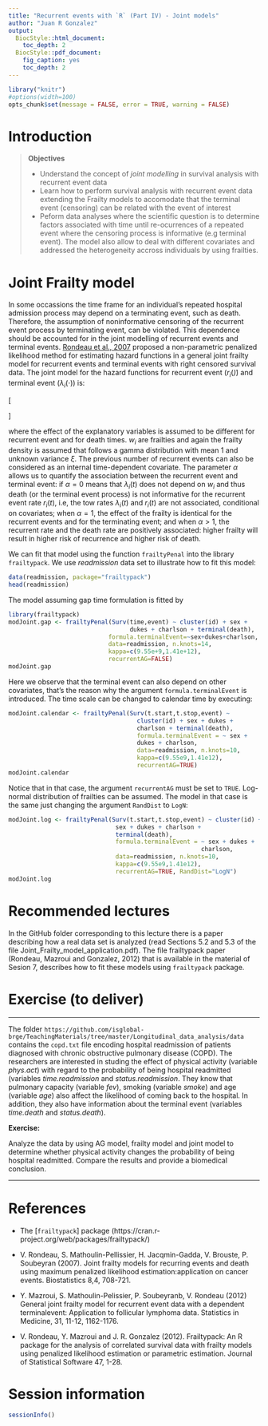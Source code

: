 ```yaml
---
title: "Recurrent events with `R` (Part IV) - Joint models"
author: "Juan R Gonzalez"
output:
  BiocStyle::html_document:
    toc_depth: 2
  BiocStyle::pdf_document:
    fig_caption: yes
    toc_depth: 2
---
```


<!-- to compile this:
library("rmarkdown");
render("rr-auhtoring.Rmd", output_format="all")
or just call make
-->

```r
library("knitr")
#options(width=100)
opts_chunk$set(message = FALSE, error = TRUE, warning = FALSE)
```


# Introduction

> **Objectives**
>
> * Understand the concept of _joint modelling_ in survival analysis with recurrent event data
> * Learn how to perform survival analysis with recurrent event data extending the Frailty models to accomodate that the terminal event (censoring) can be related with the event of interest
> * Peform data analyses where the scientific question is to determine factors associated with time until re-ocurrences of a repeated event where the censoring process is informative (e.g terminal event). The model also allow to deal with different covariates and addressed the heterogeneity accross individuals by using frailties.


# Joint Frailty model

In some occassions the time frame for an individual's repeated hospital admission process may depend on a terminating event, such as death. Therefore, the assumption of noninformative censoring of the recurrent event process by terminating event, can be violated. This dependence should be accounted for in the joint modelling of recurrent events and terminal events. [Rondeau et al., 2007]() proposed a non-parametric penalized likelihood method for estimating hazard functions in a general joint frailty model for recurrent events and terminal events with right censored survival data. The joint model for the hazard functions for recurrent event ($r_i(\dot)$) and terminal event ($\lambda_i(\cdot)$) is:

\[
\begin{cases}
r_i(t|,w_i)=w_i r_0(t)exp(\beta_1'Z_i(t))=w_ir_i(t)\\
\lambda_i(t|,w_i)=w_i^\alpha \lambda_0(t)exp(\beta_2'Z_i(t))=w_i^\alpha \lambda_i(t)\\
\end{cases}
\] 

where the effect of the explanatory variables is assumed to be different for recurrent event and for death times. $w_i$ are frailties and again the frailty density is assumed that follows a gamma distribution with mean 1 and unknown variance $\xi$. The previous number of recurrent events can also be considered as an internal time-dependent covariate. The parameter $\alpha$ allows us to quantify the association between the recurrent event and terminal event: if $\alpha=0$ means that $\lambda_i(t)$ does not depend on $w_i$ and thus death (or the terminal event process) is not informative for the recurrent event rate $r_i(t)$, i.e, the tow rates $\lambda_i(t)$ and $r_i(t)$ are not associated, conditional on covariates; when $\alpha=1$, the effect of the frailty is identical for the recurrent events and for the terminating event; and when  $\alpha>1$, the recurrent rate and the death rate are positively associated: higher frailty will result in higher risk of recurrence and higher risk of death. 

We can fit that model using the function `frailtyPenal` into the library `frailtypack`. We use _readmission_ data set to illustrate how to fit this model:

```r
data(readmission, package="frailtypack")
head(readmission)
```



The model assuming gap time formulation is fitted by

```r
library(frailtypack)
modJoint.gap <- frailtyPenal(Surv(time,event) ~ cluster(id) + sex + 
                                  dukes + charlson + terminal(death),
                            formula.terminalEvent=~sex+dukes+charlson,
                            data=readmission, n.knots=14, 
                            kappa=c(9.55e+9,1.41e+12),
                            recurrentAG=FALSE)
modJoint.gap  
```
Here we observe that the terminal event can also depend on other covariates, that's the reason why the argument `formula.terminalEvent` is introduced. The time scale can be changed to calendar time by executing:

```r
modJoint.calendar <- frailtyPenal(Surv(t.start,t.stop,event) ~  
                                    cluster(id) + sex + dukes +
                                    charlson + terminal(death),
                                    formula.terminalEvent = ~ sex + 
                                    dukes + charlson,
                                    data=readmission, n.knots=10,
                                    kappa=c(9.55e9,1.41e12),
                                    recurrentAG=TRUE)
modJoint.calendar
```
Notice that in that case, the argument `recurrentAG` must be set to `TRUE`. Log-normal distribution of frailties can be assumed. The model in that case is the same just changing the argument `RandDist` to `LogN`:

```r
modJoint.log <- frailtyPenal(Surv(t.start,t.stop,event) ~ cluster(id) +
                              sex + dukes + charlson +  
                              terminal(death),
                              formula.terminalEvent = ~ sex + dukes +
                                                      charlson,
                              data=readmission, n.knots=10, 
                              kappa=c(9.55e9,1.41e12),
                              recurrentAG=TRUE, RandDist="LogN")
modJoint.log
```


# Recommended lectures

In the GitHub folder corresponding to this lecture there is a paper describing how a real data set is analyzed (read Sections 5.2 and 5.3 of the file Joint_Frailty_model_application.pdf). The file frailtypack paper (Rondeau, Mazroui and Gonzalez, 2012) that is available in the material of Sesion 7, describes how to fit these models using `frailtypack` package. 


\clearpage

# Exercise (to deliver)

---------------------

The folder `https://github.com/isglobal-brge/TeachingMaterials/tree/master/Longitudinal_data_analysis/data` contains the `copd.txt` file encoding hospital readmission of patients diagnosed with chronic obstructive pulmonary disease (COPD). The researchers are interested in studing the effect of physical activity (variable _phys.act_) with regard to the probability of being hospital readmitted (variables _time.readmission_ and _status.readmission_. They know that pulmonary capacity (variable _fev_), smoking (variable _smoke_) and age (variable _age_) also affect the likelihood of coming back to the hospital. In addition, they also have information about the terminal event (variables _time.death_ and _status.death_). 


**Exercise:** 

Analyze the data by using AG model, frailty model and joint model to determine whether physical activity changes the probability of being hospital readmitted. Compare the results and provide a biomedical conclusion.


---------------------
 

# References

- The [`frailtypack`] package (https://cran.r-project.org/web/packages/frailtypack/)

- V. Rondeau, S. Mathoulin-Pellissier, H. Jacqmin-Gadda, V. Brouste, P. Soubeyran (2007). Joint frailty models for recurring events and death using maximum penalized likelihood estimation:application on cancer events. Biostatistics 8,4, 708-721.

- Y. Mazroui, S. Mathoulin-Pelissier, P. Soubeyranb, V. Rondeau (2012) General joint frailty model for recurrent event data with a dependent terminalevent: Application to follicular lymphoma data. Statistics in Medicine, 31, 11-12, 1162-1176.

- V. Rondeau, Y. Mazroui and J. R. Gonzalez (2012). Frailtypack: An R package for the analysis of correlated survival data with frailty models using penalized likelihood estimation or parametric estimation. Journal of Statistical Software 47, 1-28.


# Session information

```r
sessionInfo()
```

